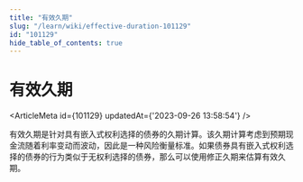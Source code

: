 ```yaml
---
title: "有效久期"
slug: "/learn/wiki/effective-duration-101129"
id: "101129"
hide_table_of_contents: true
---
```



# 有效久期

<ArticleMeta id={101129} updatedAt={'2023-09-26 13:58:54'} />
<div className='border-solid border-b border-t-0 my-4 border-[var(--ifm-color-gray-300)]' />

有效久期是针对具有嵌入式权利选择的债券的久期计算。该久期计算考虑到预期现金流随着利率变动而波动，因此是一种风险衡量标准。如果债券具有嵌入式权利选择的债券的行为类似于无权利选择的债券，那么可以使用修正久期来估算有效久期。
